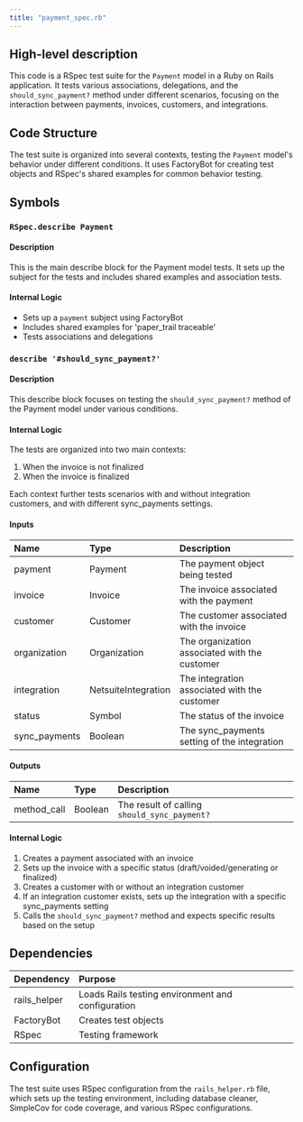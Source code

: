 ```yaml
---
title: "payment_spec.rb"
---
```


## High-level description
This code is a RSpec test suite for the `Payment` model in a Ruby on Rails application. It tests various associations, delegations, and the `should_sync_payment?` method under different scenarios, focusing on the interaction between payments, invoices, customers, and integrations.

## Code Structure
The test suite is organized into several contexts, testing the `Payment` model's behavior under different conditions. It uses FactoryBot for creating test objects and RSpec's shared examples for common behavior testing.

## Symbols

### `RSpec.describe Payment`
#### Description
This is the main describe block for the Payment model tests. It sets up the subject for the tests and includes shared examples and association tests.

#### Internal Logic
- Sets up a `payment` subject using FactoryBot
- Includes shared examples for 'paper_trail traceable'
- Tests associations and delegations

### `describe '#should_sync_payment?'`
#### Description
This describe block focuses on testing the `should_sync_payment?` method of the Payment model under various conditions.

#### Internal Logic
The tests are organized into two main contexts:
1. When the invoice is not finalized
2. When the invoice is finalized

Each context further tests scenarios with and without integration customers, and with different sync_payments settings.

#### Inputs
| Name | Type | Description |
|:-----|:-----|:------------|
| payment | Payment | The payment object being tested |
| invoice | Invoice | The invoice associated with the payment |
| customer | Customer | The customer associated with the invoice |
| organization | Organization | The organization associated with the customer |
| integration | NetsuiteIntegration | The integration associated with the customer |
| status | Symbol | The status of the invoice |
| sync_payments | Boolean | The sync_payments setting of the integration |

#### Outputs
| Name | Type | Description |
|:-----|:-----|:------------|
| method_call | Boolean | The result of calling `should_sync_payment?` |

#### Internal Logic
1. Creates a payment associated with an invoice
2. Sets up the invoice with a specific status (draft/voided/generating or finalized)
3. Creates a customer with or without an integration customer
4. If an integration customer exists, sets up the integration with a specific sync_payments setting
5. Calls the `should_sync_payment?` method and expects specific results based on the setup

## Dependencies
| Dependency | Purpose |
|:-----------|:--------|
| rails_helper | Loads Rails testing environment and configuration |
| FactoryBot | Creates test objects |
| RSpec | Testing framework |

## Configuration
The test suite uses RSpec configuration from the `rails_helper.rb` file, which sets up the testing environment, including database cleaner, SimpleCov for code coverage, and various RSpec configurations.